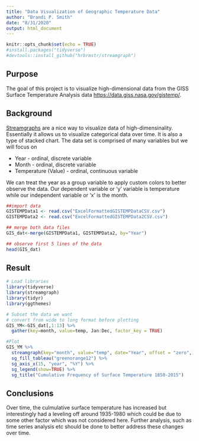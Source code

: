 ```yaml
---
title: "Data Visualization of Geographic Temperature Data"
author: "Brandi P. Smith"
date: "8/31/2020"
output: html_document
---
```


```r
knitr::opts_chunk$set(echo = TRUE)
#install.packages("tidyverse")
#devtools::install_github("hrbrmstr/streamgraph")
```

## Purpose
The goal of this project is to visualize high-dimensional data from the GISS Surface Temperature Analysis data <https://data.giss.nasa.gov/gistemp/>. 

## Background
[Streamgraphs][id] are a nice way to visualize data of high-dimensinality. Essentially it allows us to visualize categorical data over time. It is also a type of stacked chart. The data set is comprised of many variables but we will focus on

* Year - ordinal, discrete variable
* Month - ordinal, discrete variable
* Temperature (Value) - ordinal, continuous variable

We can treat the year as a group variable to apply custom colors to better observe the data. Our dependent variable or 'y' variable is temperature while our independent variable or 'x' is the month. 

```r
##import data 
GISTEMPData1 <- read.csv("ExcelFormattedGISTEMPDataCSV.csv")
GISTEMPData2 <- read.csv("ExcelFormattedGISTEMPData2CSV.csv")

## merge both data files
GIS_dat<-merge(GISTEMPData1, GISTEMPData2, by="Year")

## observe first 5 lines of the data
head(GIS_dat)
```

## Result
```r
# Load libraries
library(tidyverse)
library(streamgraph)
library(tidyr)
library(ggthemes)

# Subset the data we want
# convert from wide to long format before plotting
GIS_YM<-GIS_dat[,1:13] %>%
  gather(key=month, value=temp, Jan:Dec, factor_key = TRUE)

#Plot
GIS_YM %>% 
  streamgraph(key="month", value="temp", date="Year", offset = "zero",interpolate="step") %>%
  sg_fill_tableau("greenorange12") %>%
  sg_axis_x(15, "year", "%Y") %>%
  sg_legend(show=TRUE) %>%
  sg_title("Cumulative Frequency of Surface Temperature 1850-2015")
```

## Conclusions
Over time, the culmulative surface temperature has increased but interestingly had a leveling off around 1935-1980 which could be due to some other factor which was not considered here. Further analysis, such as time series analysis etc should be done to better address these changes over time. 

[id]: https://datavizcatalogue.com/methods/stream_graph.html "Stream Graph"